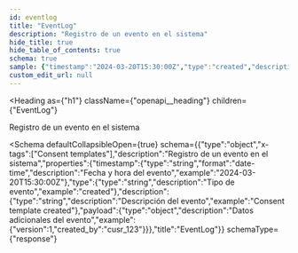```yaml
---
id: eventlog
title: "EventLog"
description: "Registro de un evento en el sistema"
hide_title: true
hide_table_of_contents: true
schema: true
sample: {"timestamp":"2024-03-20T15:30:00Z","type":"created","description":"Consent template created","payload":{"version":1,"created_by":"cusr_123"}}
custom_edit_url: null
---
```



<Heading
  as={"h1"}
  className={"openapi__heading"}
  children={"EventLog"}
>
</Heading>



Registro de un evento en el sistema

<Schema
	defaultCollapsibleOpen={true}
  schema={{"type":"object","x-tags":["Consent templates"],"description":"Registro de un evento en el sistema","properties":{"timestamp":{"type":"string","format":"date-time","description":"Fecha y hora del evento","example":"2024-03-20T15:30:00Z"},"type":{"type":"string","description":"Tipo de evento","example":"created"},"description":{"type":"string","description":"Descripción del evento","example":"Consent template created"},"payload":{"type":"object","description":"Datos adicionales del evento","example":{"version":1,"created_by":"cusr_123"}}},"title":"EventLog"}}
  schemaType={"response"}
>
  
</Schema>
            